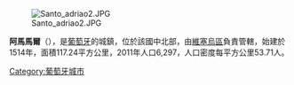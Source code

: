 [[Image:Santo_adriao2.JPG|thumb]]

{{Coord|41|6|34|N|7|41|32|W|display=title}}

'''阿馬馬爾'''（{{lang-pt|Armamar}}），是[[葡萄牙|葡萄牙]]的城鎮，位於該國中北部，由[[維塞烏區|維塞烏區]]負責管轄，始建於1514年，面積117.24平方公里，2011年人口6,297，人口密度每平方公里53.71人。

{{Portugal-geo-stub}}
[[Category:葡萄牙城市|Category:葡萄牙城市]]